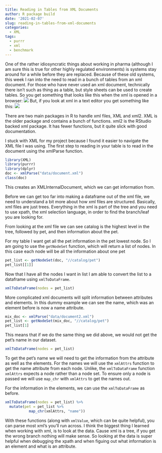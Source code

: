 ```yaml
---
title: Reading in Tables from XML Documents
author: R package build
date: '2021-02-07'
slug: reading-in-tables-from-xml-documents
categories:
  - XML
tags:
  - purrr
  - xml
  - benchmark
---
```


One of the rather idiosyncratic things about working in pharma (although I am sure this is true for other highly regulated environments) is systems stay around for a while before they are replaced. Because of these old systems, this week I ran into the need to read in a bunch of tables from an xml document. For those who have never used an xml document, technically there isn't such as thing as a table, but style sheets can be used to create tables. So you get something that looks like this when the xml is opened in a browser:
![](images/xml_tbl.png)
But, if you look at xml in a text editor you get something like this: 
![](images/xml_code.png)

There are two main packages in R to handle xml files, XML and xml2. XML is the older package and contains a bunch of functions. xml2 is the RStudio backed xml package. It has fewer functions, but it quite slick with good documentation. 

I stuck with XML for my project because I found it easier to navigate the XML file I was using. 
The first step to reading in your table is to read in the document using the xmlParse function. 
```r
library(XML)
library(purrr)
library(dplyr)
doc <- xmlParse("data/document.xml")
class(doc)
```
This creates an XMLInternalDocument, which we can get information from. 

Before we can get too far into making a dataframe out of the xml file, we need to understand a bit more about how xml files are structured. Basically, xml files are just trees. Everything in the xml is part of the tree and you need to use xpath, the xml selection language, in order to find the branch/leaf you are looking for. 

From looking at the xml file we can see catalog is the highest level in the tree, followed by pet, and then information about the pet. 

For my table I want get all the pet information in the pet lowest node. So I am going to use the `getNodeSet` function, which will return a list of nodes. In this case each node will be all the information about one pet 
```r
pet_list <- getNodeSet(doc, "//catalog/pet")
pet_list[[1]]
```
Now that I have all the nodes I want in list I am able to convert the list to a dataframe using `xmlToDataFrame`.
```r
xmlToDataFrame(nodes = pet_list)
```
More complicated xml documents will split information between attributes and elements. In this dummy example we can see the name, which was an element before is now a name attribute.  
```r
mix_doc <- xmlParse("data/document2.xml")
pet_list <- getNodeSet(mix_doc, "//catalog/pet")
pet_list[1]
```
This means that if we do the same thing we did above, we would not get the pet's name in our dataset. 
```r
xmlToDataFrame(nodes = pet_list)
```

To get the pet's name we will need to get the information from the attribute as well as the elements.
For the names we will use the `xmlAttrs` function to get the name attribute from each node. Unlike, the `xmlToDataFrame` function `xmlAttrs` expects a node rather than a node set. To ensure only a node is passed we will use `map_chr` with `xmlAttrs` to get the names out. 

For the information in the elements, we can use the `xmlToDataFrame` as before.
```r
xmlToDataFrame(nodes = pet_list) %>% 
  mutate(pet = pet_list %>% 
           map_chr(xmlAttrs, "name"))
```

With these functions (along with `xmlValue`, which can be quite helpful), you can parse most xml's you'll run across. I think the biggest thing I learned when working with xml, is to look at the data. Cause xml is a tree, if you get the wrong branch nothing will make sense. So looking at the data is super helpful when debugging the xpath and when figuing out what information is an element and what is an attribute. 